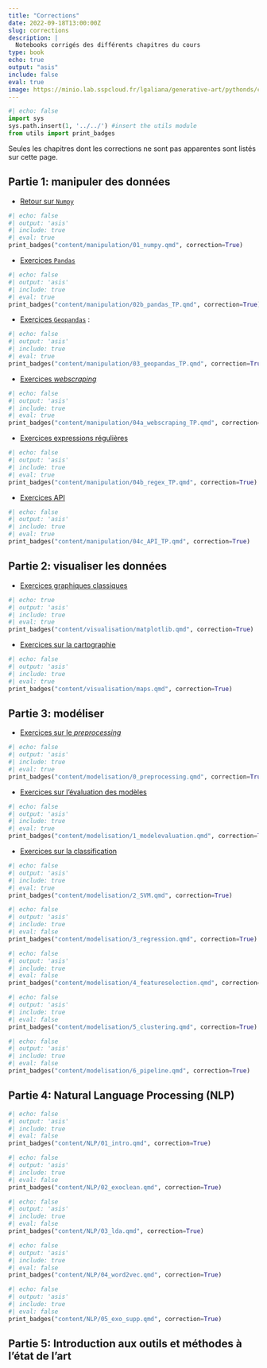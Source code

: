```yaml
---
title: "Corrections"
date: 2022-09-18T13:00:00Z
slug: corrections
description: |
  Notebooks corrigés des différents chapitres du cours
type: book
echo: true
output: "asis"
include: false
eval: true
image: https://minio.lab.sspcloud.fr/lgaliana/generative-art/pythonds/classroom.png
---
```


::: {.cell .markdown}
```python
#| echo: false
import sys
sys.path.insert(1, '../../') #insert the utils module
from utils import print_badges
```
:::

Seules les chapitres dont les corrections ne sont pas apparentes sont listés sur cette page.


## Partie 1: manipuler des données

* [Retour sur `Numpy`](../manipulation/01_numpy.qmd)

::: {.cell .markdown}
```python
#| echo: false
#| output: 'asis'
#| include: true
#| eval: true
print_badges("content/manipulation/01_numpy.qmd", correction=True)
```
:::

* [Exercices `Pandas`](../manipulation/02b_pandas_TP.qmd)

::: {.cell .markdown}
```python
#| echo: false
#| output: 'asis'
#| include: true
#| eval: true
print_badges("content/manipulation/02b_pandas_TP.qmd", correction=True)
```
:::

* [Exercices `Geopandas`](../manipulation/03_geopandas_TP.qmd) :

::: {.cell .markdown}
```python
#| echo: false
#| output: 'asis'
#| include: true
#| eval: true
print_badges("content/manipulation/03_geopandas_TP.qmd", correction=True)
```
:::

* [Exercices _webscraping_](../manipulation/04a_webscraping.qmd)

::: {.cell .markdown}
```python
#| echo: false
#| output: 'asis'
#| include: true
#| eval: true
print_badges("content/manipulation/04a_webscraping_TP.qmd", correction=True)
```
:::


* [Exercices expressions régulières](../manipulation/04b_regex_TP.qmd)


::: {.cell .markdown}
```python
#| echo: false
#| output: 'asis'
#| include: true
#| eval: true
print_badges("content/manipulation/04b_regex_TP.qmd", correction=True)
```
:::

* [Exercices API](../manipulation/04c_API_TP.qmd)


::: {.cell .markdown}
```python
#| echo: false
#| output: 'asis'
#| include: true
#| eval: true
print_badges("content/manipulation/04c_API_TP.qmd", correction=True)
```
:::

## Partie 2: visualiser les données

* [Exercices graphiques classiques](../visualisation/matplotlib.qmd)

::: {.cell .markdown}
```python
#| echo: true
#| output: 'asis'
#| include: true
#| eval: true
print_badges("content/visualisation/matplotlib.qmd", correction=True)
```
:::

* [Exercices sur la cartographie](../visualisation/maps.qmd)

::: {.cell .markdown}
```python
#| echo: false
#| output: 'asis'
#| include: true
#| eval: true
print_badges("content/visualisation/maps.qmd", correction=True)
```
:::


## Partie 3: modéliser

* [Exercices sur le _preprocessing_](../modelisation/0_preprocessing.qmd)


::: {.cell .markdown}
```python
#| echo: false
#| output: 'asis'
#| include: true
#| eval: true
print_badges("content/modelisation/0_preprocessing.qmd", correction=True)
```
:::

* [Exercices sur l'évaluation des modèles](../modelisation/1_modelevaluation.qmd)


::: {.cell .markdown}
```python
#| echo: false
#| output: 'asis'
#| include: true
#| eval: true
print_badges("content/modelisation/1_modelevaluation.qmd", correction=True)
```
:::

* [Exercices sur la classification](../modelisation/2_SVM.qmd)


::: {.cell .markdown}
```python
#| echo: false
#| output: 'asis'
#| include: true
#| eval: true
print_badges("content/modelisation/2_SVM.qmd", correction=True)
```
:::

::: {.cell .markdown}
```python
#| echo: false
#| output: 'asis'
#| include: true
#| eval: false
print_badges("content/modelisation/3_regression.qmd", correction=True)
```
:::

::: {.cell .markdown}
```python
#| echo: false
#| output: 'asis'
#| include: true
#| eval: false
print_badges("content/modelisation/4_featureselection.qmd", correction=True)
```
:::

::: {.cell .markdown}
```python
#| echo: false
#| output: 'asis'
#| include: true
#| eval: false
print_badges("content/modelisation/5_clustering.qmd", correction=True)
```
:::

::: {.cell .markdown}
```python
#| echo: false
#| output: 'asis'
#| include: true
#| eval: false
print_badges("content/modelisation/6_pipeline.qmd", correction=True)
```
:::

## Partie 4: Natural Language Processing (NLP)

::: {.cell .markdown}
```python
#| echo: false
#| output: 'asis'
#| include: true
#| eval: false
print_badges("content/NLP/01_intro.qmd", correction=True)
```
:::

::: {.cell .markdown}
```python
#| echo: false
#| output: 'asis'
#| include: true
#| eval: false
print_badges("content/NLP/02_exoclean.qmd", correction=True)
```
:::

::: {.cell .markdown}
```python
#| echo: false
#| output: 'asis'
#| include: true
#| eval: false
print_badges("content/NLP/03_lda.qmd", correction=True)
```
:::

::: {.cell .markdown}
```python
#| echo: false
#| output: 'asis'
#| include: true
#| eval: false
print_badges("content/NLP/04_word2vec.qmd", correction=True)
```
:::


::: {.cell .markdown}
```python
#| echo: false
#| output: 'asis'
#| include: true
#| eval: false
print_badges("content/NLP/05_exo_supp.qmd", correction=True)
```
:::

## Partie 5: Introduction aux outils et méthodes à l'état de l'art
